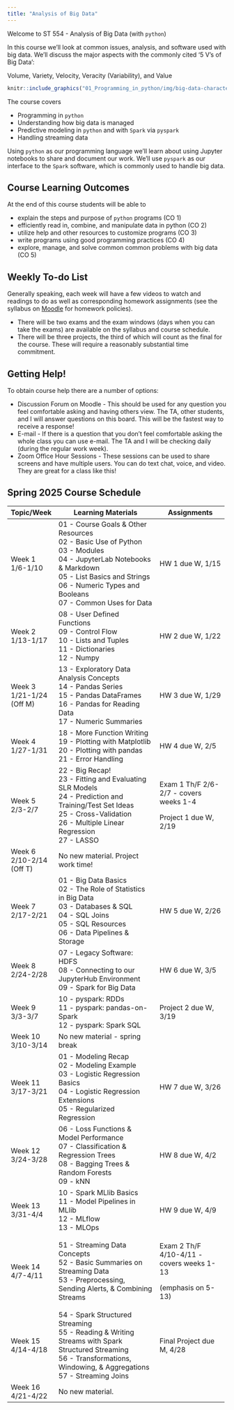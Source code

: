 ```yaml
---
title: "Analysis of Big Data"
---
```


Welcome to ST 554 - Analysis of Big Data (with `python`)

In this course we'll look at common issues, analysis, and software used with big data. We'll discuss the major aspects with the commonly cited '5 V's of Big Data':

Volume, Variety, Velocity, Veracity (Variability), and Value

```r
knitr::include_graphics("01_Programming_in_python/img/big-data-characteristics.png")
```

The course covers

-   Programming in `python`
-   Understanding how big data is managed
-   Predictive modeling in `python` and with `Spark` via `pyspark`
-   Handling streaming data

Using `python` as our programming language we'll learn about using Jupyter notebooks to share and document our work. We'll use `pyspark` as our interface to the `Spark` software, which is commonly used to handle big data.

## Course Learning Outcomes

At the end of this course students will be able to

-   explain the steps and purpose of `python` programs (CO 1)
-   efficiently read in, combine, and manipulate data in python (CO 2)
-   utilize help and other resources to customize programs (CO 3)
-   write programs using good programming practices (CO 4)
-   explore, manage, and solve common common problems with big data (CO 5)

## Weekly To-do List

Generally speaking, each week will have a few videos to watch and readings to do as well as corresponding homework assignments (see the syllabus on [Moodle](https://wolfware.ncsu.edu) for homework policies).

-   There will be two exams and the exam windows (days when you can take the exams) are available on the syllabus and course schedule.
-   There will be three projects, the third of which will count as the final for the course. These will require a reasonably substantial time commitment.

## Getting Help!

To obtain course help there are a number of options:

-   Discussion Forum on Moodle - This should be used for any question you feel comfortable asking and having others view. The TA, other students, and I will answer questions on this board. This will be the fastest way to receive a response!
-   E-mail - If there is a question that you don't feel comfortable asking the whole class you can use e-mail. The TA and I will be checking daily (during the regular work week).
-   Zoom Office Hour Sessions - These sessions can be used to share screens and have multiple users. You can do text chat, voice, and video. They are great for a class like this!

## Spring 2025 Course Schedule

+-------------------+-----------------------------------------------------------------+-------------------------------------------+
| Topic/Week        | Learning Materials                                              | Assignments                               |
+===================+=================================================================+===========================================+
| Week 1\           | 01 - Course Goals & Other Resources\                            | HW 1 due W, 1/15                          |
| 1/6-1/10          | 02 - Basic Use of Python\                                       |                                           |
|                   | 03 - Modules\                                                   |                                           |
|                   | 04 - JupyterLab Notebooks & Markdown\                           |                                           |
|                   | 05 - List Basics and Strings\                                   |                                           |
|                   | 06 - Numeric Types and Booleans\                                |                                           |
|                   | 07 - Common Uses for Data                                       |                                           |
+-------------------+-----------------------------------------------------------------+-------------------------------------------+
| Week 2\           | 08 - User Defined Functions\                                    | HW 2 due W, 1/22                          |
| 1/13-1/17         | 09 - Control Flow\                                              |                                           |
|                   | 10 - Lists and Tuples\                                          |                                           |
|                   | 11 - Dictionaries\                                              |                                           |
|                   | 12 - Numpy                                                      |                                           |
+-------------------+-----------------------------------------------------------------+-------------------------------------------+
| Week 3\           | 13 - Exploratory Data Analysis Concepts\                        | HW 3 due W, 1/29                          |
| 1/21-1/24 (Off M) | 14 - Pandas Series\                                             |                                           |
|                   | 15 - Pandas DataFrames\                                         |                                           |
|                   | 16 - Pandas for Reading Data\                                   |                                           |
|                   | 17 - Numeric Summaries                                          |                                           |
+-------------------+-----------------------------------------------------------------+-------------------------------------------+
| Week 4\           | 18 - More Function Writing\                                     | HW 4 due W, 2/5                           |
| 1/27-1/31         | 19 - Plotting with Matplotlib\                                  |                                           |
|                   | 20 - Plotting with pandas\                                      |                                           |
|                   | 21 - Error Handling                                             |                                           |
+-------------------+-----------------------------------------------------------------+-------------------------------------------+
| Week 5\           | 22 - Big Recap!\                                                | Exam 1 Th/F 2/6-2/7 - covers weeks 1-4    |
| 2/3-2/7           | 23 - Fitting and Evaluating SLR Models\                         |                                           |
|                   | 24 - Prediction and Training/Test Set Ideas\                    | Project 1 due W, 2/19                     |
|                   | 25 - Cross-Validation\                                          |                                           |
|                   | 26 - Multiple Linear Regression\                                |                                           |
|                   | 27 - LASSO                                                      |                                           |
+-------------------+-----------------------------------------------------------------+-------------------------------------------+
| Week 6\           | No new material. Project work time!                             |                                           |
| 2/10-2/14 (Off T) |                                                                 |                                           |
+-------------------+-----------------------------------------------------------------+-------------------------------------------+
| Week 7\           | 01 - Big Data Basics\                                           | HW 5 due W, 2/26                          |
| 2/17-2/21         | 02 - The Role of Statistics in Big Data\                        |                                           |
|                   | 03 - Databases & SQL\                                           |                                           |
|                   | 04 - SQL Joins\                                                 |                                           |
|                   | 05 - SQL Resources\                                             |                                           |
|                   | 06 - Data Pipelines & Storage                                   |                                           |
+-------------------+-----------------------------------------------------------------+-------------------------------------------+
| Week 8\           | 07 - Legacy Software: HDFS\                                     | HW 6 due W, 3/5                           |
| 2/24-2/28         | 08 - Connecting to our JupyterHub Environment\                  |                                           |
|                   | 09 - Spark for Big Data                                         |                                           |
+-------------------+-----------------------------------------------------------------+-------------------------------------------+
| Week 9\           | 10 - pyspark: RDDs\                                             | Project 2 due W, 3/19                     |
| 3/3-3/7           | 11 - pyspark: pandas-on-Spark\                                  |                                           |
|                   | 12 - pyspark: Spark SQL                                         |                                           |
+-------------------+-----------------------------------------------------------------+-------------------------------------------+
| Week 10\          | No new material - spring break                                  |                                           |
| 3/10-3/14         |                                                                 |                                           |
+-------------------+-----------------------------------------------------------------+-------------------------------------------+
| Week 11\          | 01 - Modeling Recap\                                            | HW 7 due W, 3/26                          |
| 3/17-3/21         | 02 - Modeling Example\                                          |                                           |
|                   | 03 - Logistic Regression Basics\                                |                                           |
|                   | 04 - Logistic Regression Extensions\                            |                                           |
|                   | 05 - Regularized Regression                                     |                                           |
+-------------------+-----------------------------------------------------------------+-------------------------------------------+
| Week 12\          | 06 - Loss Functions & Model Performance\                        | HW 8 due W, 4/2                           |
| 3/24-3/28         | 07 - Classification & Regression Trees\                         |                                           |
|                   | 08 - Bagging Trees & Random Forests\                            |                                           |
|                   | 09 - kNN                                                        |                                           |
+-------------------+-----------------------------------------------------------------+-------------------------------------------+
| Week 13\          | 10 - Spark MLlib Basics\                                        | HW 9 due W, 4/9                           |
| 3/31-4/4          | 11 - Model Pipelines in MLlib\                                  |                                           |
|                   | 12 - MLflow\                                                    |                                           |
|                   | 13 - MLOps                                                      |                                           |
+-------------------+-----------------------------------------------------------------+-------------------------------------------+
| Week 14\          | 51 - Streaming Data Concepts\                                   | Exam 2 Th/F 4/10-4/11 - covers weeks 1-13 |
| 4/7-4/11          | 52 - Basic Summaries on Streaming Data\                         |                                           |
|                   | 53 - Preprocessing, Sending Alerts, & Combining Streams         | (emphasis on 5-13)                        |
+-------------------+-----------------------------------------------------------------+-------------------------------------------+
| Week 15\          | 54 - Spark Structured Streaming\                                | Final Project due M, 4/28                 |
| 4/14-4/18         | 55 - Reading & Writing Streams with Spark Structured Streaming\ |                                           |
|                   | 56 - Transformations, Windowing, & Aggregations\                |                                           |
|                   | 57 - Streaming Joins                                            |                                           |
+-------------------+-----------------------------------------------------------------+-------------------------------------------+
| Week 16\          | No new material.                                                |                                           |
| 4/21-4/22         |                                                                 |                                           |
+-------------------+-----------------------------------------------------------------+-------------------------------------------+
